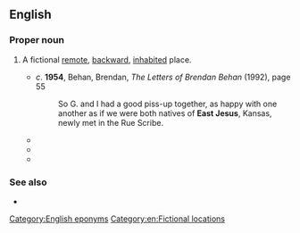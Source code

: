 ==English==

===Proper noun===
{{en-proper noun|head=[[east|East]] [[Jesus]]}}

# {{lb|en|US}} A fictional [[remote]], [[backward]], [[inhabited]] place.
#* ''c''. '''1954''', Behan, Brendan, ''The Letters of Brendan Behan'' (1992), page 55
#*: So G. and I had a good piss-up together, as happy with one another as if we were both natives of '''East Jesus''', Kansas, newly met in the Rue Scribe.
#* {{quote-text|en|year=1998|author=Barbara Kingsolver|title=The Bean Trees: A Novel|page=102|passage=I'm just a plain hillbilly from '''East Jesus''' Nowhere with this adopted child that everybody keeps on telling me is dumb as a box of rocks.}}
#* {{quote-text|en|year=1999|author=Sarah Bird|title=Virgin of the Rodeo|page=70|passage=Only gave him seventy-five for the night; said he'd get the rest if he worked a black rodeo way the hell and gone over in '''East Jesus''', Texas.}}
#* {{quote-text|en|year=2000|author=David Gergen|title=Eyewitness to Power: The Essence of Leadership Nixon to Clinton|page=151|passage=Their staffs were also well looked after—except for the French, whom we packed off to motels in '''East Jesus''' in retaliation for their high-handedness toward the American delegation when they had been hosts a year earlier.}}

===See also===
* {{l|en|BFE}}

[[Category:English eponyms]]
[[Category:en:Fictional locations]]